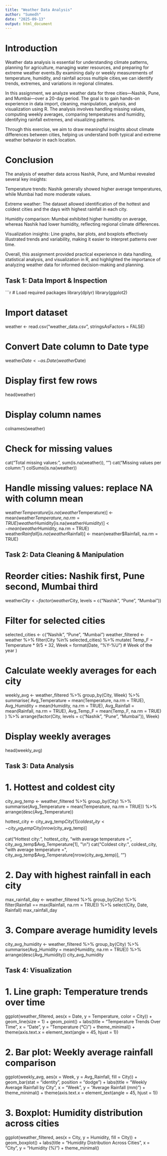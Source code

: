 ---
title: "Weather Data Analysis"
author: "Sumedh"
date: "2025-09-13"
output: html_document
---


# Introduction

Weather data analysis is essential for understanding climate patterns, planning for agriculture, 
managing water resources, and preparing for extreme weather events.By examining daily or weekly
measurements of temperature, humidity, and rainfall across multiple cities,we can identify trends,
extremes, and variations in regional climates.

In this assignment, we analyze weather data for three cities—Nashik, Pune, and Mumbai—over a 20-day period.
The goal is to gain hands-on experience in data import, cleaning, manipulation, analysis, and visualization using R. 
The analysis involves handling missing values, computing weekly averages, comparing temperatures and humidity, 
identifying rainfall extremes, and visualizing patterns.

Through this exercise, we aim to draw meaningful insights about climate differences between cities, helping us 
understand both typical and extreme weather behavior in each location.



# Conclusion

The analysis of weather data across Nashik, Pune, and Mumbai revealed several key insights:
  
Temperature trends: Nashik generally showed higher average temperatures, while Mumbai had more moderate values.

Extreme weather: The dataset allowed identification of the hottest and coldest cities and the days with highest rainfall in each city.

Humidity comparison: Mumbai exhibited higher humidity on average, whereas Nashik had lower humidity, reflecting regional climate differences.

Visualization insights: Line graphs, bar plots, and boxplots effectively illustrated trends and variability, making it easier to interpret patterns over time.

Overall, this assignment provided practical experience in data handling, statistical analysis, and visualization in R, and highlighted the importance of analyzing 
weather data for informed decision-making and planning.


## Task 1: Data Import & Inspection

```{r setup, include=TRUE}
# Load required packages
library(dplyr)
library(ggplot2)

# Import dataset
weather <- read.csv("weather_data.csv", stringsAsFactors = FALSE)

# Convert Date column to Date type
weather$Date <- as.Date(weather$Date)

# Display first few rows
head(weather)

# Display column names
colnames(weather)

# Check for missing values
cat("Total missing values:", sum(is.na(weather)), "\n")
cat("Missing values per column:\n")
colSums(is.na(weather))

# Handle missing values: replace NA with column mean
weather$Temperature[is.na(weather$Temperature)] <- mean(weather$Temperature, na.rm = TRUE)
weather$Humidity[is.na(weather$Humidity)] <- mean(weather$Humidity, na.rm = TRUE)
weather$Rainfall[is.na(weather$Rainfall)] <- mean(weather$Rainfall, na.rm = TRUE)




## Task 2: Data Cleaning & Manipulation

# Reorder cities: Nashik first, Pune second, Mumbai third
weather$City <- factor(weather$City, levels = c("Nashik", "Pune", "Mumbai"))

# Filter for selected cities
selected_cities <- c("Nashik", "Pune", "Mumbai")
weather_filtered <- weather %>%
  filter(City %in% selected_cities) %>%
  mutate(
    Temp_F = Temperature * 9/5 + 32,
    Week = format(Date, "%Y-%U")  # Week of the year
  )

# Calculate weekly averages for each city
weekly_avg <- weather_filtered %>%
  group_by(City, Week) %>%
  summarise(
    Avg_Temperature = mean(Temperature, na.rm = TRUE),
    Avg_Humidity = mean(Humidity, na.rm = TRUE),
    Avg_Rainfall = mean(Rainfall, na.rm = TRUE),
    Avg_Temp_F = mean(Temp_F, na.rm = TRUE)
  ) %>%
  arrange(factor(City, levels = c("Nashik", "Pune", "Mumbai")), Week)

# Display weekly averages
head(weekly_avg)




## Task 3: Data Analysis

# 1. Hottest and coldest city
city_avg_temp <- weather_filtered %>%
  group_by(City) %>%
  summarise(Avg_Temperature = mean(Temperature, na.rm = TRUE)) %>%
  arrange(desc(Avg_Temperature))

hottest_city <- city_avg_temp$City[1]
coldest_city <- city_avg_temp$City[nrow(city_avg_temp)]

cat("Hottest city:", hottest_city, "with average temperature =", city_avg_temp$Avg_Temperature[1], "\n")
cat("Coldest city:", coldest_city, "with average temperature =", city_avg_temp$Avg_Temperature[nrow(city_avg_temp)], "\n")

# 2. Day with highest rainfall in each city
max_rainfall_day <- weather_filtered %>%
  group_by(City) %>%
  filter(Rainfall == max(Rainfall, na.rm = TRUE)) %>%
  select(City, Date, Rainfall)
max_rainfall_day

# 3. Compare average humidity levels
city_avg_humidity <- weather_filtered %>%
  group_by(City) %>%
  summarise(Avg_Humidity = mean(Humidity, na.rm = TRUE)) %>%
  arrange(desc(Avg_Humidity))
city_avg_humidity




## Task 4: Visualization

# 1. Line graph: Temperature trends over time
ggplot(weather_filtered, aes(x = Date, y = Temperature, color = City)) +
  geom_line(size = 1) +
  geom_point() +
  labs(title = "Temperature Trends Over Time", x = "Date", y = "Temperature (°C)") +
  theme_minimal() +
  theme(axis.text.x = element_text(angle = 45, hjust = 1))

# 2. Bar plot: Weekly average rainfall comparison
ggplot(weekly_avg, aes(x = Week, y = Avg_Rainfall, fill = City)) +
  geom_bar(stat = "identity", position = "dodge") +
  labs(title = "Weekly Average Rainfall by City", x = "Week", y = "Average Rainfall (mm)") +
  theme_minimal() +
  theme(axis.text.x = element_text(angle = 45, hjust = 1))

# 3. Boxplot: Humidity distribution across cities
ggplot(weather_filtered, aes(x = City, y = Humidity, fill = City)) +
  geom_boxplot() +
  labs(title = "Humidity Distribution Across Cities", x = "City", y = "Humidity (%)") +
  theme_minimal()

